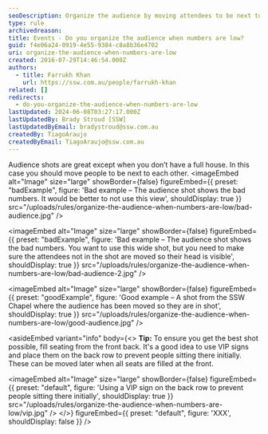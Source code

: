 ```yaml
---
seoDescription: Organize the audience by moving attendees to be next to each other when numbers are low to create a visually appealing event space.
type: rule
archivedreason:
title: Events - Do you organize the audience when numbers are low?
guid: f4e06a24-0919-4e55-9384-c8a8b36e4702
uri: organize-the-audience-when-numbers-are-low
created: 2016-07-29T14:46:54.000Z
authors:
  - title: Farrukh Khan
    url: https://ssw.com.au/people/farrukh-khan
related: []
redirects:
  - do-you-organize-the-audience-when-numbers-are-low
lastUpdated: 2024-06-08T03:27:17.000Z
lastUpdatedBy: Brady Stroud [SSW]
lastUpdatedByEmail: bradystroud@ssw.com.au
createdBy: TiagoAraujo
createdByEmail: TiagoAraujo@ssw.com.au
---
```


Audience shots are great except when you don’t have a full house. In this case you should move people to be next to each other.
<imageEmbed
  alt="Image"
  size="large"
  showBorder={false}
  figureEmbed={{
    preset: "badExample",
    figure: 'Bad example – The audience shot shows the bad numbers. It would be better to not use this view',
    shouldDisplay: true
  }}
  src="/uploads/rules/organize-the-audience-when-numbers-are-low/bad-audience.jpg"
/>

<imageEmbed
  alt="Image"
  size="large"
  showBorder={false}
  figureEmbed={{
    preset: "badExample",
    figure: 'Bad example – The audience shot shows the bad numbers. You want to use this wide shot, but you need to make sure the attendees not in the shot are moved so their head is visible',
    shouldDisplay: true
  }}
  src="/uploads/rules/organize-the-audience-when-numbers-are-low/bad-audience-2.jpg"
/>

<imageEmbed
  alt="Image"
  size="large"
  showBorder={false}
  figureEmbed={{
    preset: "goodExample",
    figure: 'Good example – A shot from the SSW Chapel where the audience has been moved so they are in shot',
    shouldDisplay: true
  }}
  src="/uploads/rules/organize-the-audience-when-numbers-are-low/good-audience.jpg"
/>

<asideEmbed
  variant="info"
  body={<>
    **Tip:** To ensure you get the best shot possible, fill seating from the front back. It's a good idea to use VIP signs and place them on the back row to prevent people sitting there initially. These can be moved later when all seats are filled at the front.


<imageEmbed
  alt="Image"
  size="large"
  showBorder={false}
  figureEmbed={{
    preset: "default",
    figure: 'Using a VIP sign on the back row to prevent people sitting there initially',
    shouldDisplay: true
  }}
  src="/uploads/rules/organize-the-audience-when-numbers-are-low/vip.jpg"
/>
  </>}
  figureEmbed={{
    preset: "default",
    figure: 'XXX',
    shouldDisplay: false
  }}
/>
